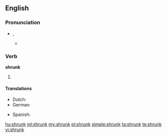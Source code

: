 ==English==

===Pronunciation===
* {{IPA|/ˈʃɹʌŋk/}}, {{SAMPA|/SrVNk/}}
** {{audio|En-us-shrunk.ogg|Audio (US)}}

===Verb===
'''shrunk'''

# {{past of|[[shrink]]}}

====Translations====
{{trans-top|past participle of shrink}}
* Dutch: {{t+|nl|gekrompen}}
* German: {{t+|de|geschrumpft}}
{{trans-mid}}
* Spanish: {{t-|es|encogido}}
{{trans-bottom}}

[[hu:shrunk]]
[[ml:shrunk]]
[[my:shrunk]]
[[pl:shrunk]]
[[simple:shrunk]]
[[ta:shrunk]]
[[te:shrunk]]
[[vi:shrunk]]
